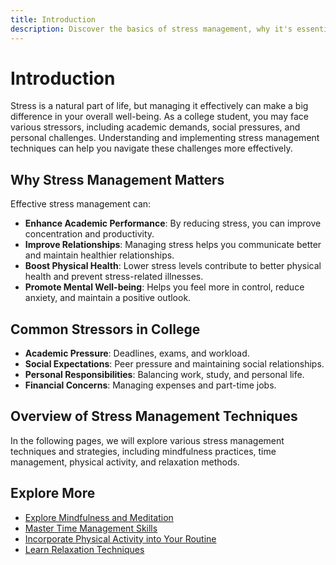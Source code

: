 ```yaml
---
title: Introduction
description: Discover the basics of stress management, why it's essential, and how it can improve your college experience.
---
```


# Introduction

Stress is a natural part of life, but managing it effectively can make a big difference in your overall well-being. As a college student, you may face various stressors, including academic demands, social pressures, and personal challenges. Understanding and implementing stress management techniques can help you navigate these challenges more effectively.

## Why Stress Management Matters

Effective stress management can:
- **Enhance Academic Performance**: By reducing stress, you can improve concentration and productivity.
- **Improve Relationships**: Managing stress helps you communicate better and maintain healthier relationships.
- **Boost Physical Health**: Lower stress levels contribute to better physical health and prevent stress-related illnesses.
- **Promote Mental Well-being**: Helps you feel more in control, reduce anxiety, and maintain a positive outlook.

## Common Stressors in College

- **Academic Pressure**: Deadlines, exams, and workload.
- **Social Expectations**: Peer pressure and maintaining social relationships.
- **Personal Responsibilities**: Balancing work, study, and personal life.
- **Financial Concerns**: Managing expenses and part-time jobs.

## Overview of Stress Management Techniques

In the following pages, we will explore various stress management techniques and strategies, including mindfulness practices, time management, physical activity, and relaxation methods.

## Explore More

- [Explore Mindfulness and Meditation](/stress-management/mindfulness)
- [Master Time Management Skills](/stress-management/time-management)
- [Incorporate Physical Activity into Your Routine](/stress-management/physical-activity)
- [Learn Relaxation Techniques](/stress-management/relaxation)
